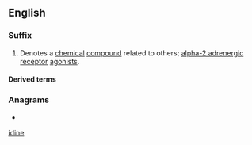 ==English==

===Suffix===
{{head|en|suffixes}}

# {{lb|en|chemistry}} Denotes a [[chemical]] [[compound]] related to others; [[alpha-2 adrenergic receptor]] [[agonists]].

====Derived terms====
{{suffixsee|en}}

===Anagrams===
* {{anagrams|en|a=deiin|die-in|indie}}

[[Category:English suffixes|idine]]